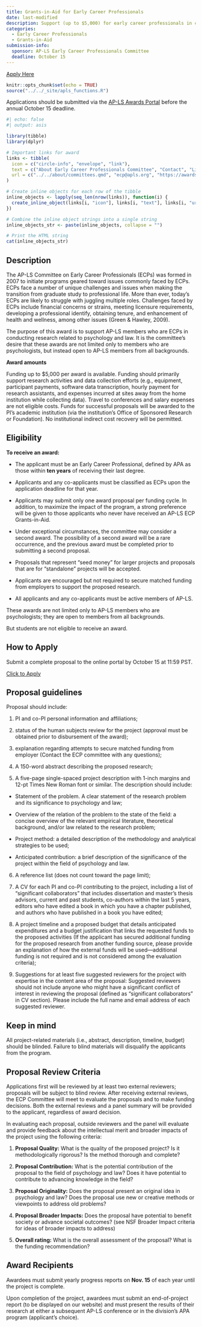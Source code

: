 ```yaml
---
title: Grants-in-Aid for Early Career Professionals
date: last-modified
description: Support (up to $5,000) for early career professionals in conducting research related to psychology and law.
categories: 
  - Early Career Professionals
  - Grants-in-Aid
submission-info:
  sponsor: AP-LS Early Career Professionals Committee
  deadline: October 15
---
```


<a class="btn btn-primary btn-lg" href="https://awards.ap-ls.org/default.asp" role="button">Apply Here</a>

```r
knitr::opts_chunk$set(echo = TRUE)
source("../../_site/apls_functions.R")
```

::: vspace
:::

::: callout-note
Applications should be submitted via the [AP-LS Awards Portal](https://awards.ap-ls.org/default.asp) before the annual October 15 deadline.  
```r
#| echo: false
#| output: asis

library(tibble)
library(dplyr)

# Important links for award
links <- tibble(
  icon = c("circle-info", "envelope", "link"),
  text = c("About Early Career Professionals Committee", "Contact", "Link to apply"),
  url = c("../../about/committees.qmd", "ecp@apls.org", "https://awards.ap-ls.org/default.asp")
)

# Create inline objects for each row of the tibble
inline_objects <- lapply(seq_len(nrow(links)), function(i) {
  create_inline_object(links[i, "icon"], links[i, "text"], links[i, "url"])
})

# Combine the inline object strings into a single string
inline_objects_str <- paste(inline_objects, collapse = "")

# Print the HTML string
cat(inline_objects_str)
```
:::

::: vspace
:::

:::{.panel-tabset}
## Description
The AP-LS Committee on Early Career Professionals (ECPs) was formed in 2007 to initiate programs geared toward issues commonly faced by ECPs. ECPs face a number of unique challenges and issues when making the transition from graduate study to professional life. More than ever, today’s ECPs are likely to struggle with juggling multiple roles. Challenges faced by ECPs include financial concerns or strains, meeting licensure requirements, developing a professional identify, obtaining tenure, and enhancement of health and wellness, among other issues (Green & Hawley, 2009).

The purpose of this award is to support AP-LS members who are ECPs in conducting research related to psychology and law. It is the committee’s desire that these awards are not limited only to members who are psychologists, but instead open to AP-LS members from all backgrounds.

**Award amounts**

Funding up to $5,000 per award is available. Funding should primarily support research activities and data collection efforts (e.g., equipment, participant payments, software data transcription, hourly payment for research assistants, and expenses incurred at sites away from the home institution while collecting data). Travel to conferences and salary expenses are not eligible costs. Funds for successful proposals will be awarded to the PI’s academic institution (via the institution’s Office of Sponsored Research or Foundation). No institutional indirect cost recovery will be permitted.

## Eligibility
**To receive an award:**

-   The applicant must be an Early Career Professional, defined by APA as those within **ten years** of receiving their last degree.

-   Applicants and any co-applicants must be classified as ECPs upon the application deadline for that year. 

-   Applicants may submit only one award proposal per funding cycle. In addition, to maximize the impact of the program, a strong preference will be given to those applicants who never have received an AP-LS ECP Grants-in-Aid.

-   Under exceptional circumstances, the committee may consider a second award. The possibility of a second award will be a rare occurrence, and the previous award must be completed prior to submitting a second proposal.

-   Proposals that represent "seed money" for larger projects and proposals that are for "standalone" projects will be accepted. 

-   Applicants are encouraged but not required to secure matched funding from employers to support the proposed research.</p></li>

-   All applicants and any co-applicants must be active members of AP-LS. 

:::{callout-note}
These awards are not limited only to AP-LS members who are psychologists; they are open to members from all backgrounds.

But students are not eligible to receive an award.
:::
## How to Apply

Submit a complete proposal to the online portal by October 15 at 11:59 PST.

<a class="btn btn-primary" href="https://awards.ap-ls.org/default.asp" role="button">Click to Apply</a>

## Proposal guidelines
Proposal should include:

1.    PI and co-PI personal information and affiliations;

2. status of the human subjects review for the project (approval must be obtained prior to disbursement of the award);

3. explanation regarding attempts to secure matched funding from employer (Contact the ECP committee with any questions);

4. A 150-word abstract describing the proposed research;

5. A five-page single-spaced project description with 1-inch margins and 12-pt Times New Roman font or similar. The description should include:

- Statement of the problem. A clear statement of the research problem and its significance to psychology and law;

- Overview of the relation of the problem to the state of the field: a concise overview of the relevant empirical literature, theoretical background, and/or law related to the research problem;

- Project method: a detailed description of the methodology and analytical strategies to be used;

- Anticipated contribution: a brief description of the significance of the project within the field of psychology and law.

6. A reference list (does not count toward the page limit);

7. A CV for each PI and co-PI contributing to the project, including a list of “significant collaborators” that includes dissertation and master’s thesis advisors, current and past students, co-authors within the last 5 years, editors who have edited a book in which you have a chapter published, and authors who have published in a book you have edited;

8. A project timeline and a proposed budget that details anticipated expenditures and a budget justification that links the requested funds to the proposed activities (If the applicant has secured additional funding for the proposed research from another funding source, please provide an explanation of how the external funds will be used—additional funding is not required and is not considered among the evaluation criteria);

9. Suggestions for at least five suggested reviewers for the project with expertise in the content area of the proposal: Suggested reviewers should not include anyone who might have a significant conflict of interest in reviewing the proposal (defined as “significant collaborators” in CV section). Please include the full name and email address of each suggested reviewer.

:::{.callout-caution}
## Keep in mind
All project-related materials (i.e., abstract, description, timeline, budget) should be blinded. Failure to blind materials will disqualify the applicants from the program.
:::

## Proposal Review Criteria

Applications first will be reviewed by at least two external reviewers; proposals will be subject to blind review. After receiving external reviews, the ECP Committee will meet to evaluate the proposals and to make funding decisions. Both the external reviews and a panel summary will be provided to the applicant, regardless of award decision.

In evaluating each proposal, outside reviewers and the panel will evaluate and provide feedback about the intellectual merit and broader impacts of the project using the following criteria:

1.    **Proposal Quality:** What is the quality of the proposed project? Is it methodologically rigorous? Is the method thorough and complete?

2.    **Proposal Contribution:** What is the potential contribution of the proposal to the field of psychology and law? Does it have potential to contribute to advancing knowledge in the field?

3.    **Proposal Originality:** Does the proposal present an original idea in psychology and law? Does the proposal use new or creative methods or viewpoints to address old problems?

4.    **Proposal Broader Impacts:** Does the proposal have potential to benefit society or advance societal outcomes? (see NSF Broader Impact criteria for ideas of broader impacts to address)

5.    **Overall rating:** What is the overall assessment of the proposal? What is the funding recommendation?

## Award Recipients

Awardees must submit yearly progress reports on **Nov. 15** of each year until the project is complete. 

Upon completion of the project, awardees must submit an end-of-project report (to be displayed on our website) and must present the results of their research at either a subsequent AP-LS conference or in the division’s APA program (applicant’s choice).
:::